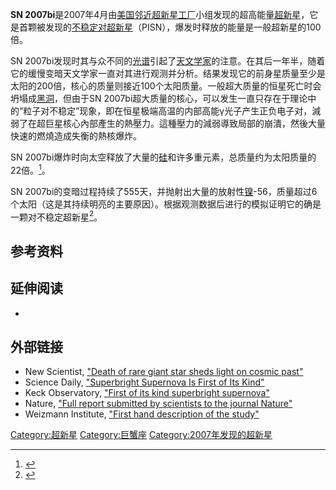'''SN 2007bi'''是2007年4月由[[美国|美国]][[邻近超新星工厂|邻近超新星工厂]]小组发现的超高能量[[超新星|超新星]]，它是首颗被发现的[[不稳定对超新星|不稳定对超新星]]（PISN），爆发时释放的能量是一般超新星的100倍。

SN 2007bi发现时其与众不同的[[光谱|光谱]]引起了[[天文学家|天文学家]]的注意。在其后一年半，随着它的缓慢变暗天文学家一直对其进行观测并分析。结果发现它的前身星质量至少是太阳的200倍，核心的质量则接近100个太阳质量。一般超大质量的恒星死亡时会坍塌成[[黑洞|黑洞]]，但由于SN 2007bi超大质量的核心，可以发生一直只存在于理论中的“粒子对不稳定”现象，即在恒星极端高温的内部高能γ光子产生正负电子对，減弱了在超巨星核心內部產生的熱壓力。這種壓力的減弱導致局部的崩潰，然後大量快速的燃燒造成失衡的熱核爆炸。

SN 2007bi爆炸时向太空释放了大量的[[硅|硅]]和许多重元素，总质量约为太阳质量的22倍。<ref>{{Cite web |url=http://tech.sina.com.cn/d/2009-12-04/07383648781.shtml |title=宇宙初期曾存质量巨大恒星 相当于太阳200倍 |accessdate=2010-02-19 |archive-date=2009-12-09 |archive-url=https://web.archive.org/web/20091209011610/http://tech.sina.com.cn/d/2009-12-04/07383648781.shtml |dead-url=no }}</ref>。

SN 2007bi的变暗过程持续了555天，并抛射出大量的放射性[[镍|镍]]-56，质量超过6个太阳（这是其持续明亮的主要原因）。根据观测数据后进行的模拟证明它的确是一颗对不稳定超新星<ref>{{Cite web |url=http://www.ethiopianreview.com/36878 |title=SN 2007bi an extraordinarily bright, extraordinarily long-lasting supernova |accessdate=2010-02-19 |archive-date=2009-12-19 |archive-url=https://web.archive.org/web/20091219180629/http://www.ethiopianreview.com/36878 |dead-url=no }}</ref>。

==参考资料==
{{reflist}}

==延伸阅读==
*{{Citation |last=Gal-Yam |first=A. |last2=Mazzali |first2=P. |last3=Ofek |first3=E. O. |last4=''et al.'' |title=Supernova 2007bi as a pair-instability explosion |journal=[[Nature_(journal)|Nature]] |volume=462 |issue=7273 |pages=624–627 |doi=10.1038/nature08579 }}

==外部链接==
* New Scientist, [http://www.newscientist.com/article/dn18228-death-of-rare-giant-star-sheds-light-on-cosmic-past.html "Death of rare giant star sheds light on cosmic past"]{{Wayback|url=http://www.newscientist.com/article/dn18228-death-of-rare-giant-star-sheds-light-on-cosmic-past.html |date=20100214185418 }} <!--, '''David Shiga''', ''18:00 02 December 2009'' (accessed 07-12-2009) -->
* Science Daily, [http://www.sciencedaily.com/releases/2009/12/091202153939.htm "Superbright Supernova Is First of Its Kind"]{{Wayback|url=http://www.sciencedaily.com/releases/2009/12/091202153939.htm |date=20100329214621 }} <!--, ''5 December 2009'' (accessed 07-12-2009) -->
* Keck Observatory, [https://web.archive.org/web/20110720180302/http://keckobservatory.org/index.php/news/first_of_its_kind_superbright_supernova "First of its kind superbright supernova"] <!--, ''2009'' (accessed 07-12-2009) -->
* Nature, [http://www.weizmann.ac.il/home/galyam/PTF/SN2007bi.pdf "Full report submitted by scientists to the journal Nature"]{{Wayback|url=http://www.weizmann.ac.il/home/galyam/PTF/SN2007bi.pdf |date=20110612093424 }} <!--, ''2009'' (accessed 07-12-2009) -->
* Weizmann Institute, [http://www.weizmann.ac.il/home/galyam/SNF20070406-008.html "First hand description of the study"]{{Wayback|url=http://www.weizmann.ac.il/home/galyam/SNF20070406-008.html |date=20100116145649 }} <!--, ''2010'' (accessed 02-01-2010) -->

{{超新星}}

[[Category:超新星|Category:超新星]]
[[Category:巨蟹座|Category:巨蟹座]]
[[Category:2007年发现的超新星|Category:2007年发现的超新星]]
